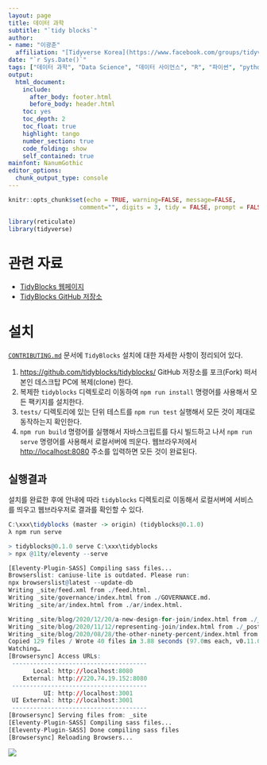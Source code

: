```yaml
---
layout: page
title: 데이터 과학
subtitle: "`tidy blocks`"
author:
- name: "이광춘"
  affiliation: "[Tidyverse Korea](https://www.facebook.com/groups/tidyverse/)"
date: "`r Sys.Date()`"
tags: ["데이터 과학", "Data Science", "데이터 사이언스", "R", "파이썬", "python", "reticulate", "통계팩키지", "통계", "팩키지", "tidy blocks"]
output:
  html_document: 
    include:
      after_body: footer.html
      before_body: header.html
    toc: yes
    toc_depth: 2
    toc_float: true
    highlight: tango
    number_section: true
    code_folding: show
    self_contained: true
mainfont: NanumGothic
editor_options: 
  chunk_output_type: console
---
```


```r
knitr::opts_chunk$set(echo = TRUE, warning=FALSE, message=FALSE,
                    comment="", digits = 3, tidy = FALSE, prompt = FALSE, fig.align = 'center')

library(reticulate)
library(tidyverse)

```

# 관련 자료 {#tidy-blocks-reference}

-   [TidyBlocks 웹페이지](https://tidyblocks.tech/)
-   [TidyBlocks GitHub 저장소](https://github.com/tidyblocks/tidyblocks/)

# 설치 {#install}

[`CONTRIBUTING.md`](https://github.com/tidyblocks/tidyblocks/blob/master/CONTRIBUTING.md) 문서에 `TidyBlocks` 설치에 대한 자세한 사항이 정리되어 있다.

1.  <https://github.com/tidyblocks/tidyblocks/> GitHub 저장소를 포크(Fork) 떠서 본인 데스크탑 PC에 복제(clone) 한다.
2.  복제한 `tidyblocks` 디렉토로리 이동하여 `npm run install` 명령어를 사용해서 모든 팩키지를 설치한다.
3.  `tests/` 디렉토리에 있는 단위 테스트를 `npm run test` 실행해서 모든 것이 제대로 동작하는지 확인한다.
4.  `npm run build` 명령어를 실행해서 자바스크립트를 다시 빌드하고 나서 `npm run serve` 명령어를 사용해서 로컬서버에 띄운다. 웹브라우저에서 <http://localhost:8080> 주소를 입력하면 모든 것이 완료된다.

## 실행결과 {#install-result}

설치를 완료한 후에 안내에 따라 `tidyblocks` 디렉토리로 이동해서 로컬서버에 서비스를 띄우고 웹브라우저로 결과를 확인할 수 있다. 

```r
C:\xxx\tidyblocks (master -> origin) (tidyblocks@0.1.0)
λ npm run serve

> tidyblocks@0.1.0 serve C:\xxx\tidyblocks
> npx @11ty/eleventy --serve

[Eleventy-Plugin-SASS] Compiling sass files...
Browserslist: caniuse-lite is outdated. Please run:
npx browserslist@latest --update-db
Writing _site/feed.xml from ./feed.html.
Writing _site/governance/index.html from ./GOVERNANCE.md.
Writing _site/ar/index.html from ./ar/index.html.

Writing _site/blog/2020/12/20/a-new-design-for-join/index.html from ./_posts/2020-12-20-a-new-design-for-join.md.
Writing _site/blog/2020/11/12/representing-join/index.html from ./_posts/2020-11-12-representing-join.md.
Writing _site/blog/2020/08/28/the-other-ninety-percent/index.html from ./_posts/2020-08-28-the-other-ninety-percent.md.
Copied 129 files / Wrote 40 files in 3.88 seconds (97.0ms each, v0.11.0)
Watching…
[Browsersync] Access URLs:
 --------------------------------------
       Local: http://localhost:8080
    External: http://220.74.19.152:8080
 --------------------------------------
          UI: http://localhost:3001
 UI External: http://localhost:3001
 --------------------------------------
[Browsersync] Serving files from: _site
[Eleventy-Plugin-SASS] Compiling sass files...
[Eleventy-Plugin-SASS] Done compiling sass files
[Browsersync] Reloading Browsers...
```

![](fig/tidyblocks-helloworld.png)
